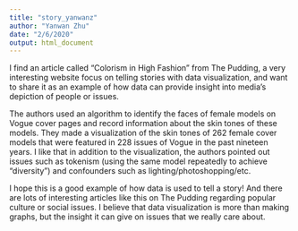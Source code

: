 ```yaml
---
title: "story_yanwanz"
author: "Yanwan Zhu"
date: "2/6/2020"
output: html_document
---
```


I find an article called "Colorism in High Fashion" from The Pudding, a very interesting website focus on telling stories with data visualization, and want to share it as an example of how data can provide insight into media's depiction of people or issues.

The authors used an algorithm to identify the faces of female models on Vogue cover pages and record information about the skin tones of these models. They made a visualization of the skin tones of 262 female cover models that were featured in 228 issues of Vogue in the past nineteen years. I like that in addition to the visualization, the authors pointed out issues such as tokenism (using the same model repeatedly to achieve "diversity") and confounders such as lighting/photoshopping/etc.

I hope this is a good example of how data is used to tell a story! And there are lots of interesting articles like this on The Pudding regarding popular culture or social issues. I believe that data visualization is more than making graphs, but the insight it can give on issues that we really care about.
